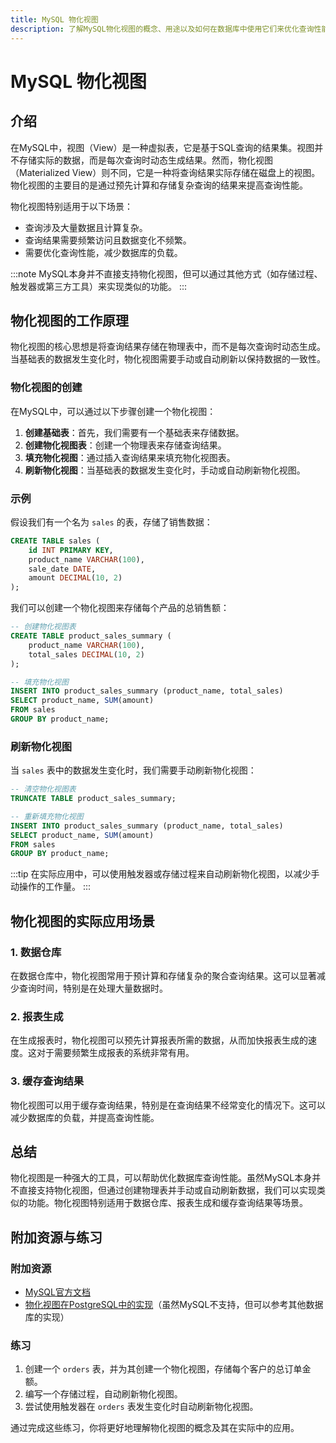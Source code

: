 ```yaml
---
title: MySQL 物化视图
description: 了解MySQL物化视图的概念、用途以及如何在数据库中使用它们来优化查询性能。
---
```


# MySQL 物化视图

## 介绍

在MySQL中，视图（View）是一种虚拟表，它是基于SQL查询的结果集。视图并不存储实际的数据，而是每次查询时动态生成结果。然而，物化视图（Materialized View）则不同，它是一种将查询结果实际存储在磁盘上的视图。物化视图的主要目的是通过预先计算和存储复杂查询的结果来提高查询性能。

物化视图特别适用于以下场景：
- 查询涉及大量数据且计算复杂。
- 查询结果需要频繁访问且数据变化不频繁。
- 需要优化查询性能，减少数据库的负载。

:::note
MySQL本身并不直接支持物化视图，但可以通过其他方式（如存储过程、触发器或第三方工具）来实现类似的功能。
:::

## 物化视图的工作原理

物化视图的核心思想是将查询结果存储在物理表中，而不是每次查询时动态生成。当基础表的数据发生变化时，物化视图需要手动或自动刷新以保持数据的一致性。

### 物化视图的创建

在MySQL中，可以通过以下步骤创建一个物化视图：

1. **创建基础表**：首先，我们需要有一个基础表来存储数据。
2. **创建物化视图表**：创建一个物理表来存储查询结果。
3. **填充物化视图**：通过插入查询结果来填充物化视图表。
4. **刷新物化视图**：当基础表的数据发生变化时，手动或自动刷新物化视图。

### 示例

假设我们有一个名为 `sales` 的表，存储了销售数据：

```sql
CREATE TABLE sales (
    id INT PRIMARY KEY,
    product_name VARCHAR(100),
    sale_date DATE,
    amount DECIMAL(10, 2)
);
```

我们可以创建一个物化视图来存储每个产品的总销售额：

```sql
-- 创建物化视图表
CREATE TABLE product_sales_summary (
    product_name VARCHAR(100),
    total_sales DECIMAL(10, 2)
);

-- 填充物化视图
INSERT INTO product_sales_summary (product_name, total_sales)
SELECT product_name, SUM(amount)
FROM sales
GROUP BY product_name;
```

### 刷新物化视图

当 `sales` 表中的数据发生变化时，我们需要手动刷新物化视图：

```sql
-- 清空物化视图表
TRUNCATE TABLE product_sales_summary;

-- 重新填充物化视图
INSERT INTO product_sales_summary (product_name, total_sales)
SELECT product_name, SUM(amount)
FROM sales
GROUP BY product_name;
```

:::tip
在实际应用中，可以使用触发器或存储过程来自动刷新物化视图，以减少手动操作的工作量。
:::

## 物化视图的实际应用场景

### 1. 数据仓库

在数据仓库中，物化视图常用于预计算和存储复杂的聚合查询结果。这可以显著减少查询时间，特别是在处理大量数据时。

### 2. 报表生成

在生成报表时，物化视图可以预先计算报表所需的数据，从而加快报表生成的速度。这对于需要频繁生成报表的系统非常有用。

### 3. 缓存查询结果

物化视图可以用于缓存查询结果，特别是在查询结果不经常变化的情况下。这可以减少数据库的负载，并提高查询性能。

## 总结

物化视图是一种强大的工具，可以帮助优化数据库查询性能。虽然MySQL本身并不直接支持物化视图，但通过创建物理表并手动或自动刷新数据，我们可以实现类似的功能。物化视图特别适用于数据仓库、报表生成和缓存查询结果等场景。

## 附加资源与练习

### 附加资源
- [MySQL官方文档](https://dev.mysql.com/doc/)
- [物化视图在PostgreSQL中的实现](https://www.postgresql.org/docs/current/rules-materializedviews.html)（虽然MySQL不支持，但可以参考其他数据库的实现）

### 练习
1. 创建一个 `orders` 表，并为其创建一个物化视图，存储每个客户的总订单金额。
2. 编写一个存储过程，自动刷新物化视图。
3. 尝试使用触发器在 `orders` 表发生变化时自动刷新物化视图。

通过完成这些练习，你将更好地理解物化视图的概念及其在实际中的应用。